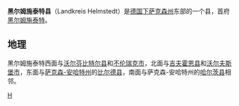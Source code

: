 {{unreferenced|time=2009-10-14}}
{{德国县级行政单位
| 县徽图 = Image:DEU Landkreis Helmstedt COA.svg
| 在德国内的位置图 = Image:Lage des Landkreises Helmstedt in Deutschland.GIF
| 所属联邦州 = 下萨克森州
| 所属行政区 = 
| 首府 = 黑尔姆施泰特
| 面积 = 674.02
| 人口 = 91,500
| 统计时间 = 2015年12月31日
| 人口密度 = 136
| 汽车牌号 = HE
| 下设城镇 = 3个市、23个镇
| 政府地址 = Südertor 6<br />38350 Helmstedt
| 政府网站 = www.helmstedt.de
| 在州内的位置图 = Image:Lower saxony he.png
|}}

'''黑尔姆施泰特县'''（Landkreis Helmstedt）是[[德国|德国]][[下萨克森州|下萨克森州]]东部的一个县，首府[[黑尔姆施泰特|黑尔姆施泰特]]。

==地理==
黑尔姆施泰特西面与[[沃尔芬比特尔县|沃尔芬比特尔县]]和[[不伦瑞克|不伦瑞克市]]，北面与[[吉夫霍恩县|吉夫霍恩县]]和[[沃尔夫斯堡|沃尔夫斯堡市]]，东面与[[萨克森-安哈特州|萨克森-安哈特州]]的[[比尔德县|比尔德县]]，南面与萨克森-安哈特州的[[哈尔茨县|哈尔茨县]]相邻。

{{下萨克森州行政区划}}
{{Authority control}}

[[Category:下萨克森州|H]]